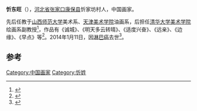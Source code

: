 '''忻东旺'''（{{bd|1963年||2014年|1月11日|catIdx=Xin}}），[[河北省|河北省]][[张家口|张家口]][[康保县|康保县]]忻家坊村人，中国画家。

先后任教于[[山西师范大学|山西师范大学]]美术系、[[天津美术学院|天津美术学院]]油画系，后担任[[清华大学美术学院|清华大学美术学院]]绘画系副教授<ref>{{cite news|title=写实油画家忻东旺逝世 年仅50岁|url=http://www.zj.xinhuanet.com/newscenter/2014-01/13/c_118944566.htm|accessdate=2014-01-13|newspaper=新华网|deadurl=yes|archiveurl=https://web.archive.org/web/20140114005035/http://www.zj.xinhuanet.com/newscenter/2014-01/13/c_118944566.htm|archivedate=2014-01-14}}</ref>，作品有《诚城》、《明天多云转晴》、《适度兴奋》、《远亲》、《边缘》、《早点》等<ref>{{cite news|title=著名油画家忻东旺去世|url=http://www.chinanews.com/cul/2014/01-12/5725904.shtml|accessdate=2014-01-13|newspaper=中国新闻网|archive-date=2019-09-13|archive-url=https://web.archive.org/web/20190913231200/http://www.chinanews.com/cul/2014/01-12/5725904.shtml|dead-url=no}}</ref>。2014年1月11日，因[[淋巴癌|淋巴癌]]去世<ref>{{cite news|title=著名油画家忻东旺先生因淋巴癌去世 享年50岁|url=http://culture.ifeng.com/yishu/detail_2014_01/13/32960495_0.shtml|accessdate=2014-01-13|newspaper=凤凰网|archive-date=2019-09-27|archive-url=https://web.archive.org/web/20190927212145/http://culture.ifeng.com/yishu/detail_2014_01/13/32960495_0.shtml|dead-url=no}}</ref>。

==参考==
{{reflist}}
{{中国人物小作品}}

[[Category:中国画家|Category:中国画家]]
[[Category:忻姓|Category:忻姓]]